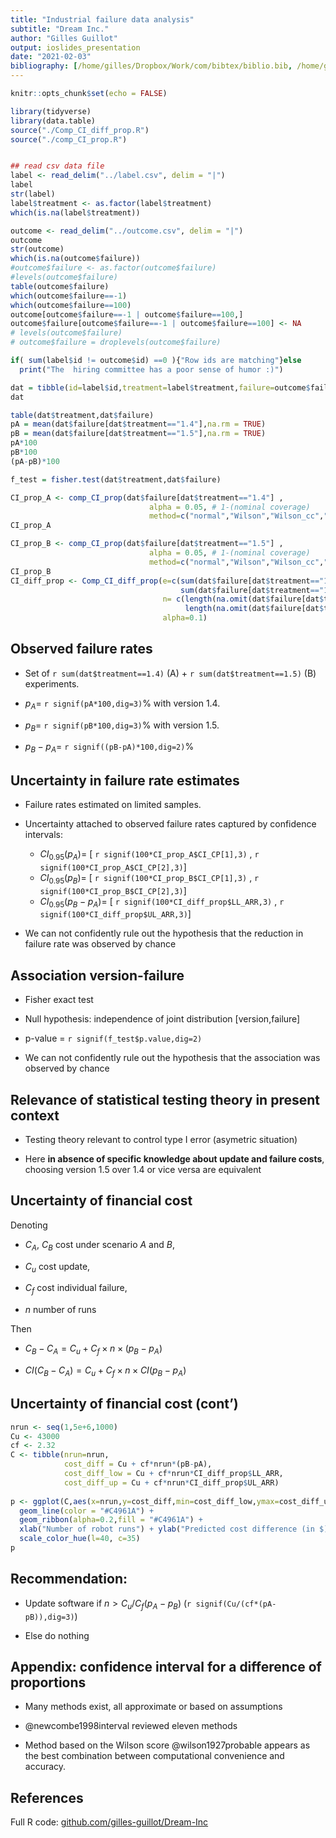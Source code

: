 ```yaml
---
title: "Industrial failure data analysis"
subtitle: "Dream Inc."
author: "Gilles Guillot"
output: ioslides_presentation
date: "2021-02-03"
bibliography: [/home/gilles/Dropbox/Work/com/bibtex/biblio.bib, /home/gilles/Dropbox/Work/com/bibtex/gilles.bib]
---
```


```r
knitr::opts_chunk$set(echo = FALSE)
```


```r
library(tidyverse)
library(data.table)
source("./Comp_CI_diff_prop.R")
source("./comp_CI_prop.R")


## read csv data file 
label <- read_delim("../label.csv", delim = "|")
label
str(label)
label$treatment <- as.factor(label$treatment)
which(is.na(label$treatment))

outcome <- read_delim("../outcome.csv", delim = "|")
outcome
str(outcome)
which(is.na(outcome$failure))
#outcome$failure <- as.factor(outcome$failure)
#levels(outcome$failure)
table(outcome$failure)
which(outcome$failure==-1)
which(outcome$failure==100)
outcome[outcome$failure==-1 | outcome$failure==100,]
outcome$failure[outcome$failure==-1 | outcome$failure==100] <- NA
# levels(outcome$failure)
# outcome$failure = droplevels(outcome$failure)  

if( sum(label$id != outcome$id) ==0 ){"Row ids are matching"}else
  print("The  hiring committee has a poor sense of humor :)")

dat = tibble(id=label$id,treatment=label$treatment,failure=outcome$failure)
dat

table(dat$treatment,dat$failure)
pA = mean(dat$failure[dat$treatment=="1.4"],na.rm = TRUE)
pB = mean(dat$failure[dat$treatment=="1.5"],na.rm = TRUE)
pA*100
pB*100
(pA-pB)*100

f_test = fisher.test(dat$treatment,dat$failure)

CI_prop_A <- comp_CI_prop(dat$failure[dat$treatment=="1.4"] ,
                               alpha = 0.05, # 1-(nominal coverage)
                               method=c("normal","Wilson","Wilson_cc","CP"))
CI_prop_A

CI_prop_B <- comp_CI_prop(dat$failure[dat$treatment=="1.5"] ,
                               alpha = 0.05, # 1-(nominal coverage)
                               method=c("normal","Wilson","Wilson_cc","CP"))
CI_prop_B
CI_diff_prop <- Comp_CI_diff_prop(e=c(sum(dat$failure[dat$treatment=="1.5"],na.rm = TRUE),
                                      sum(dat$failure[dat$treatment=="1.4"],na.rm = TRUE)),
                                  n= c(length(na.omit(dat$failure[dat$treatment=="1.5"])), 
                                       length(na.omit(dat$failure[dat$treatment=="1.4"]))),
                                  alpha=0.1) 
```

## Observed failure rates
* Set of `r sum(dat$treatment==1.4)` (A) +  `r sum(dat$treatment==1.5)` (B) experiments.

* $p_A=$ `r signif(pA*100,dig=3)`% with version 1.4.

* $p_B=$ `r signif(pB*100,dig=3)`% with version 1.5.

* $p_B- p_A=$ `r signif((pB-pA)*100,dig=2)`% 

## Uncertainty in failure rate estimates

* Failure rates estimated on limited samples.

* Uncertainty attached to observed failure rates captured by confidence intervals:
    + $CI_{0.95}(p_A)=$ [ `r signif(100*CI_prop_A$CI_CP[1],3)` , `r signif(100*CI_prop_A$CI_CP[2],3)`]
    + $CI_{0.95}(p_B)=$ [ `r signif(100*CI_prop_B$CI_CP[1],3)` , `r signif(100*CI_prop_B$CI_CP[2],3)`]
    + $CI_{0.95}(p_B-p_A)=$ [ `r signif(100*CI_diff_prop$LL_ARR,3)` , `r signif(100*CI_diff_prop$UL_ARR,3)`]
    
* We can not confidently rule out the hypothesis that the reduction in failure rate was observed by chance

## Association version-failure


* Fisher exact test 

* Null hypothesis: independence of joint distribution [version,failure]

* p-value = `r signif(f_test$p.value,dig=2)`

* We can not confidently rule out the hypothesis that the association was observed by chance
    
    
## Relevance of statistical testing theory in present context    


* Testing theory relevant to control type I error (asymetric situation)

* Here **in absence of specific knowledge about update and failure costs**, choosing version 1.5 over 1.4 or vice versa are equivalent

## Uncertainty of financial cost

Denoting 

* $C_A$, $C_B$ cost under scenario $A$ and $B$, 

* $C_u$ cost update, 

 * $C_f$ cost individual failure, 

* $n$ number of runs

Then 

* $C_B -C_A = C_u + C_f \times n \times (p_B - p_A)$

* $CI(C_B -C_A) = C_u + C_f \times n \times CI(p_B - p_A)$




## Uncertainty of financial cost (cont')
```r
nrun <- seq(1,5e+6,1000)
Cu <- 43000
cf <- 2.32
C <- tibble(nrun=nrun,
            cost_diff = Cu + cf*nrun*(pB-pA),
            cost_diff_low = Cu + cf*nrun*CI_diff_prop$LL_ARR,
            cost_diff_up = Cu + cf*nrun*CI_diff_prop$UL_ARR)
    
p <- ggplot(C,aes(x=nrun,y=cost_diff,min=cost_diff_low,ymax=cost_diff_up)) + 
  geom_line(color = "#C4961A") +  
  geom_ribbon(alpha=0.2,fill = "#C4961A") + 
  xlab("Number of robot runs") + ylab("Predicted cost difference (in $)") + 
  scale_color_hue(l=40, c=35)
p
```
 
## Recommendation:     

* Update software if $n> C_u/C_f(p_A-p_B)$ (`r signif(Cu/(cf*(pA-pB)),dig=3)`)

* Else do nothing
   
## Appendix: confidence interval for a difference of proportions

* Many methods exist, all approximate or based on assumptions

* @newcombe1998interval reviewed eleven methods 

* Method based on the Wilson score @wilson1927probable appears as the best combination between computational convenience and accuracy. 

## References

Full R code: 
[github.com/gilles-guillot/Dream-Inc](github.com/gilles-guillot/Dream-Inc)
    


